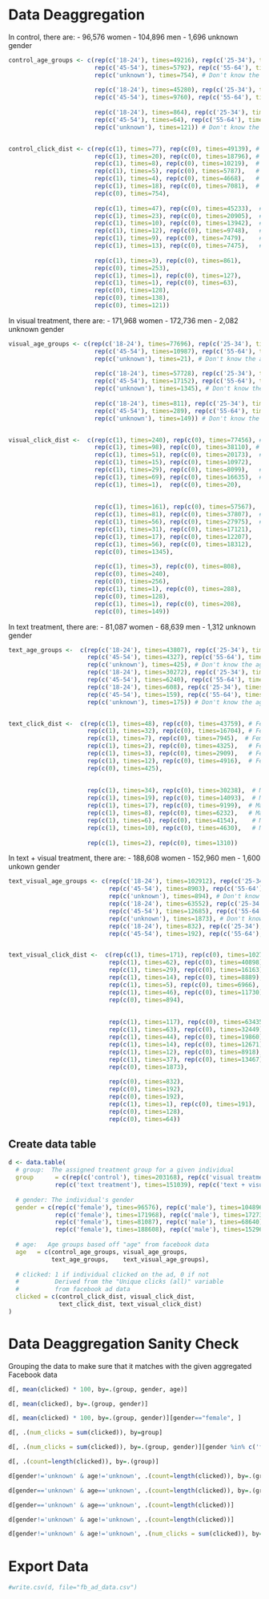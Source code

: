 # Data Deaggregation

In control, there are:
- 96,576 women 
- 104,896 men 
- 1,696 unknown gender

```r
control_age_groups <- c(rep(c('18-24'), times=49216), rep(c('25-34'), times=18816), rep(c('35-44'), times=10227), # Female age groups 
                        rep(c('45-54'), times=5792), rep(c('55-64'), times=4672), rep(c('65+'), times=7099),
                        rep(c('unknown'), times=754), # Don't know the age of 754 women
                        
                        rep(c('18-24'), times=45280), rep(c('25-34'), times=20928), rep(c('35-44'), times=13952), # Male age groups 
                        rep(c('45-54'), times=9760), rep(c('55-64'), times=7488), rep(c('65+'), times=7488),
                        
                        rep(c('18-24'), times=864), rep(c('25-34'), times=253), rep(c('35-44'), times=128), # Unknown gender age groups
                        rep(c('45-54'), times=64), rep(c('55-64'), times=128), rep(c('65+'), times=138),
                        rep(c('unknown'), times=121)) # Don't know the age for 121 unknown gender individuals


control_click_dist <- c(rep(c(1), times=77), rep(c(0), times=49139), # Female 18-24
                        rep(c(1), times=20), rep(c(0), times=18796), # Female 25-34
                        rep(c(1), times=8), rep(c(0), times=10219),  # Female 35-44
                        rep(c(1), times=5), rep(c(0), times=5787),   # Female 45-54
                        rep(c(1), times=4), rep(c(0), times=4668),   # Female 55-64 
                        rep(c(1), times=18), rep(c(0), times=7081),  # Female 65+
                        rep(c(0), times=754),
                        
                        rep(c(1), times=47), rep(c(0), times=45233),  # Male 18-24
                        rep(c(1), times=23), rep(c(0), times=20905),  # Male 25-34
                        rep(c(1), times=10), rep(c(0), times=13942),  # Male 35-44
                        rep(c(1), times=12), rep(c(0), times=9748),   # Male 45-54
                        rep(c(1), times=9), rep(c(0), times=7479),    # Male 55-64
                        rep(c(1), times=13), rep(c(0), times=7475),   # Male 65+
                        
                        rep(c(1), times=3), rep(c(0), times=861),
                        rep(c(0), times=253),
                        rep(c(1), times=1), rep(c(0), times=127),
                        rep(c(1), times=1), rep(c(0), times=63),
                        rep(c(0), times=128), 
                        rep(c(0), times=138), 
                        rep(c(0), times=121))
```

In visual treatment, there are:
- 171,968 women 
- 172,736 men 
- 2,082 unknown gender

```r
visual_age_groups <- c(rep(c('18-24'), times=77696), rep(c('25-34'), times=38208), rep(c('35-44'), times=20224), # Female age groups 
                        rep(c('45-54'), times=10987), rep(c('55-64'), times=8128), rep(c('65+'), times=16704),
                        rep(c('unknown'), times=21), # Don't know the age of 21 women
                       
                        rep(c('18-24'), times=57728), rep(c('25-34'), times=37888), rep(c('35-44'), times=28031), # Male age groups 
                        rep(c('45-54'), times=17152), rep(c('55-64'), times=12224), rep(c('65+'), times=18368),
                        rep(c('unknown'), times=1345), # Don't know the age of 1345 men
                       
                        rep(c('18-24'), times=811), rep(c('25-34'), times=240), rep(c('35-44'), times=256), # Unknown gender age groups
                        rep(c('45-54'), times=289), rep(c('55-64'), times=128), rep(c('65+'), times=209),
                        rep(c('unknown'), times=149)) # Don't know the age for 149 unknown gender individuals


visual_click_dist <-  c(rep(c(1), times=240), rep(c(0), times=77456), # Female 18-24
                        rep(c(1), times=98), rep(c(0), times=38110), # Female 25-34
                        rep(c(1), times=51), rep(c(0), times=20173),  # Female 35-44
                        rep(c(1), times=15), rep(c(0), times=10972),   # Female 45-54
                        rep(c(1), times=29), rep(c(0), times=8099),   # Female 55-64 
                        rep(c(1), times=69), rep(c(0), times=16635),  # Female 65+
                        rep(c(1), times=1),  rep(c(0), times=20),
                        
                        
                        rep(c(1), times=161), rep(c(0), times=57567),  # Male 18-24
                        rep(c(1), times=81), rep(c(0), times=37807),  # Male 25-34
                        rep(c(1), times=56), rep(c(0), times=27975),  # Male 35-44
                        rep(c(1), times=31), rep(c(0), times=17121),   # Male 45-54
                        rep(c(1), times=17), rep(c(0), times=12207),    # Male 55-64
                        rep(c(1), times=56), rep(c(0), times=18312),   # Male 65+
                        rep(c(0), times=1345),
                        
                        rep(c(1), times=3), rep(c(0), times=808),
                        rep(c(0), times=240),
                        rep(c(0), times=256),
                        rep(c(1), times=1), rep(c(0), times=288),
                        rep(c(0), times=128), 
                        rep(c(1), times=1), rep(c(0), times=208),
                        rep(c(0), times=149))
```

In text treatment, there are:
- 81,087 women 
- 68,639 men 
- 1,312 unknown gender

```r
text_age_groups <-  c(rep(c('18-24'), times=43807), rep(c('25-34'), times=16736), rep(c('35-44'), times=7952), # Female age groups 
                      rep(c('45-54'), times=4327), rep(c('55-64'), times=2912), rep(c('65+'), times=4928),
                      rep(c('unknown'), times=425), # Don't know the age of 425 women
                      rep(c('18-24'), times=30272), rep(c('25-34'), times=14112), rep(c('35-44'), times=9216), # Male age groups 
                      rep(c('45-54'), times=6240), rep(c('55-64'), times=4160), rep(c('65+'), times=4640),
                      rep(c('18-24'), times=608), rep(c('25-34'), times=96), rep(c('35-44'), times=128), # Unknown gender age groups
                      rep(c('45-54'), times=159), rep(c('55-64'), times=64), rep(c('65+'), times=82),
                      rep(c('unknown'), times=175)) # Don't know the age for 149 unknown gender individuals


text_click_dist <-  c(rep(c(1), times=48), rep(c(0), times=43759), # Female 18-24
                      rep(c(1), times=32), rep(c(0), times=16704), # Female 25-34
                      rep(c(1), times=7), rep(c(0), times=7945),  # Female 35-44
                      rep(c(1), times=2), rep(c(0), times=4325),   # Female 45-54
                      rep(c(1), times=3), rep(c(0), times=2909),   # Female 55-64 
                      rep(c(1), times=12), rep(c(0), times=4916),  # Female 65+
                      rep(c(0), times=425),
                      
                      
                      rep(c(1), times=34), rep(c(0), times=30238),  # Male 18-24
                      rep(c(1), times=19), rep(c(0), times=14093),  # Male 25-34
                      rep(c(1), times=17), rep(c(0), times=9199),  # Male 35-44
                      rep(c(1), times=8), rep(c(0), times=6232),   # Male 45-54
                      rep(c(1), times=6), rep(c(0), times=4154),    # Male 55-64
                      rep(c(1), times=10), rep(c(0), times=4630),   # Male 65+
                      
                      rep(c(1), times=2), rep(c(0), times=1310))
```

In text + visual treatment, there are:
- 188,608 women 
- 152,960 men 
- 1,600 unkown gender

```r
text_visual_age_groups <- c(rep(c('18-24'), times=102912), rep(c('25-34'), times=40960), rep(c('35-44'), times=16192), # Female age groups 
                            rep(c('45-54'), times=8903), rep(c('55-64'), times=6971), rep(c('65+'), times=11776),
                            rep(c('unknown'), times=894), # Don't know the age of 894 women
                            rep(c('18-24'), times=63552), rep(c('25-34'), times=32512), rep(c('35-44'), times=19904), # Male age groups 
                            rep(c('45-54'), times=12685), rep(c('55-64'), times=8930), rep(c('65+'), times=13504),
                            rep(c('unknown'), times=1873), # Don't know the age of 1873 men
                            rep(c('18-24'), times=832), rep(c('25-34'), times=192), rep(c('35-44'), times=192), # Unknown gender age groups
                            rep(c('45-54'), times=192), rep(c('55-64'), times=128), rep(c('65+'), times=64)) 


text_visual_click_dist <-  c(rep(c(1), times=171), rep(c(0), times=102741), # Female 18-24
                            rep(c(1), times=62), rep(c(0), times=40898),    # Female 25-34
                            rep(c(1), times=29), rep(c(0), times=16163),    # Female 35-44
                            rep(c(1), times=14), rep(c(0), times=8889),     # Female 45-54
                            rep(c(1), times=5), rep(c(0), times=6966),      # Female 55-64 
                            rep(c(1), times=46), rep(c(0), times=11730),    # Female 65+
                            rep(c(0), times=894),
                            
                            
                            rep(c(1), times=117), rep(c(0), times=63435),  # Male 18-24
                            rep(c(1), times=63), rep(c(0), times=32449),   # Male 25-34
                            rep(c(1), times=44), rep(c(0), times=19860),   # Male 35-44
                            rep(c(1), times=14), rep(c(0), times=12671),   # Male 45-54
                            rep(c(1), times=12), rep(c(0), times=8918),   # Male 55-64
                            rep(c(1), times=37), rep(c(0), times=13467),   # Male 65+
                            rep(c(0), times=1873),
                            
                            rep(c(0), times=832),
                            rep(c(0), times=192),
                            rep(c(0), times=192),
                            rep(c(1), times=1), rep(c(0), times=191),
                            rep(c(0), times=128), 
                            rep(c(0), times=64))
```

## Create data table

```r
d <- data.table(
  # group:  The assigned treatment group for a given individual 
  group      = c(rep(c('control'), times=203168), rep(c('visual treatment'), times=346786),
             rep(c('text treatment'), times=151039), rep(c('text + visual treatment'), times=343168)),
  
  # gender: The individual's gender 
  gender = c(rep(c('female'), times=96576), rep(c('male'), times=104896), rep(c('unknown'), times=1696),   # Control gender distribution
             rep(c('female'), times=171968), rep(c('male'), times=172736), rep(c('unknown'), times=2082),  # Visual gender distribution 
             rep(c('female'), times=81087), rep(c('male'), times=68640), rep(c('unknown'), times=1312),    # Text gender distribution 
             rep(c('female'), times=188608), rep(c('male'), times=152960), rep(c('unknown'), times=1600)), # Visual + text gender distribution 
  
  # age:   Age groups based off "age" from facebook data
  age   = c(control_age_groups, visual_age_groups, 
            text_age_groups,    text_visual_age_groups),
  
  # clicked: 1 if individual clicked on the ad, 0 if not
  #          Derived from the "Unique clicks (all)" variable 
  #          from facebook ad data
  clicked = c(control_click_dist, visual_click_dist, 
              text_click_dist, text_visual_click_dist)
)
```

# Data Deaggregation Sanity Check
Grouping the data to make sure that it matches with the given aggregated Facebook data
```r
d[, mean(clicked) * 100, by=.(group, gender, age)]
```

```r
d[, mean(clicked), by=.(group, gender)]
```

```r
d[, mean(clicked) * 100, by=.(group, gender)][gender=="female", ]
```

```r
d[, .(num_clicks = sum(clicked)), by=group]
```

```r
d[, .(num_clicks = sum(clicked)), by=.(group, gender)][gender %in% c('female'),]
```

```r
d[, .(count=length(clicked)), by=.(group)]
```
```r
d[gender!='unknown' & age!='unknown', .(count=length(clicked)), by=.(group)]
```
```r
d[gender=='unknown' & age=='unknown', .(count=length(clicked)), by=.(group)]
```

```r
d[gender=='unknown' & age=='unknown', .(count=length(clicked))]
```

```r
d[gender!='unknown' & age!='unknown', .(count=length(clicked))]
```

```r
d[gender!='unknown' & age!='unknown', .(num_clicks = sum(clicked)), by=group]
```

# Export Data
```r
#write.csv(d, file="fb_ad_data.csv")
```